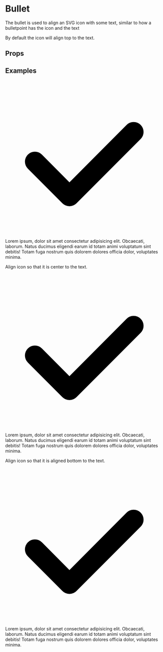 
<Meta title="2. Objects|Bullet" component={Bullet} />

# Bullet

The bullet is used to align an SVG icon with some text, similar to how a bulletpoint has the icon and the text

By default the icon will align top to the text.

## Props

<Props of={Bullet} />

## Examples

<Preview>
    <Story name="Default">
        <Theme>
            <Bullet>
                <Icon>
                    <svg viewBox="0 0 128 128">
                        <path
                            d="M52 102a8 8 0 01-5.7-2.3l-28-28a8 8 0 0111.4-11.4L52 82.7l46.3-46.4a8 8 0 0111.4 11.4l-52 52A8 8 0 0152 102z"
                            fillRule="evenodd"
                        />
                    </svg>
                </Icon>
                <span>
                    Lorem ipsum, dolor sit amet consectetur adipisicing elit.
                    Obcaecati, laborum. Natus ducimus eligendi earum id totam
                    animi voluptatum sint debitis! Totam fuga nostrum quis
                    dolorem dolores officia dolor, voluptates minima.
                </span>
            </Bullet>
        </Theme>
    </Story>
</Preview>

Align icon so that it is center to the text.

<Preview>
    <Story name="Middle">
        <Theme>
            <Bullet alignment="middle">
                <Icon>
                    <svg viewBox="0 0 128 128">
                        <path
                            d="M52 102a8 8 0 01-5.7-2.3l-28-28a8 8 0 0111.4-11.4L52 82.7l46.3-46.4a8 8 0 0111.4 11.4l-52 52A8 8 0 0152 102z"
                            fillRule="evenodd"
                        />
                    </svg>
                </Icon>
                <span>
                    Lorem ipsum, dolor sit amet consectetur adipisicing elit.
                    Obcaecati, laborum. Natus ducimus eligendi earum id totam
                    animi voluptatum sint debitis! Totam fuga nostrum quis
                    dolorem dolores officia dolor, voluptates minima.
                </span>
            </Bullet>
        </Theme>
    </Story>
</Preview>

Align icon so that it is aligned bottom to the text.

<Preview>
    <Story name="Bottom">
        <Theme>
            <Bullet alignment="bottom">
                <Icon>
                    <svg viewBox="0 0 128 128">
                        <path
                            d="M52 102a8 8 0 01-5.7-2.3l-28-28a8 8 0 0111.4-11.4L52 82.7l46.3-46.4a8 8 0 0111.4 11.4l-52 52A8 8 0 0152 102z"
                            fillRule="evenodd"
                        />
                    </svg>
                </Icon>
                <span>
                    Lorem ipsum, dolor sit amet consectetur adipisicing elit.
                    Obcaecati, laborum. Natus ducimus eligendi earum id totam
                    animi voluptatum sint debitis! Totam fuga nostrum quis
                    dolorem dolores officia dolor, voluptates minima.
                </span>
            </Bullet>
        </Theme>
    </Story>
</Preview>
